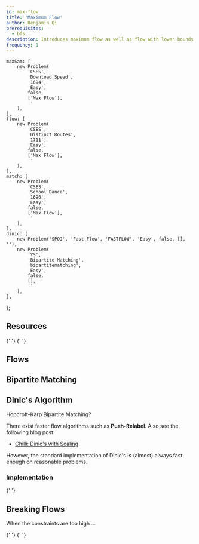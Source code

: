 ```yaml
---
id: max-flow
title: 'Maximum Flow'
author: Benjamin Qi
prerequisites:
  - bfs
description: Introduces maximum flow as well as flow with lower bounds.
frequency: 1
---
```




	maxSam: [
		new Problem(
			'CSES',
			'Download Speed',
			'1694',
			'Easy',
			false,
			['Max Flow'],
			''
		),
	],
	flow: [
		new Problem(
			'CSES',
			'Distinct Routes',
			'1711',
			'Easy',
			false,
			['Max Flow'],
			''
		),
	],
	match: [
		new Problem(
			'CSES',
			'School Dance',
			'1696',
			'Easy',
			false,
			['Max Flow'],
			''
		),
	],
	dinic: [
		new Problem('SPOJ', 'Fast Flow', 'FASTFLOW', 'Easy', false, [], ''),
		new Problem(
			'YS',
			'Bipartite Matching',
			'bipartitematching',
			'Easy',
			false,
			[],
			''
		),
	],
};

<Problems problems={problems.maxSam} />

## Resources

<Resources>
	<Resource
		source="CPC"
		title="10 - Network Flow"
		url="10_graphs_3_network_flow"
	>
		{' '}
	</Resource>
	<Resource source="CPH" title="20 - Flows & Cuts">
		{' '}
	</Resource>
	<Resource
		source="CP2"
		title="4.6, 4.7.4 - Max Flow, Bipartite Graphs"
	></Resource>
</Resources>

## Flows

<Problems problems={problems.flow} />

## Bipartite Matching

<Problems problems={problems.match} />

## Dinic's Algorithm

<Problems problems={problems.dinic} />

Hopcroft-Karp Bipartite Matching?

<Optional title="Faster Flow">

There exist faster flow algorithms such as **Push-Relabel**. Also see the following blog post:

- [Chilli: Dinic's with Scaling](https://codeforces.com/blog/entry/66006)

However, the standard implementation of Dinic's is (almost) always fast enough on reasonable problems.

</Optional>

### Implementation

<Resources>
	<Resource
		source="Benq"
		url="https://github.com/bqi343/USACO/blob/master/Implementations/content/graphs%20(12)/Flows%20(12.3)/Dinic.h"
		title="Dinic"
	>
		{' '}
	</Resource>
</Resources>

## Breaking Flows

When the constraints are too high ...

<Resources>
	<Resource
		source="CF"
		url="https://codeforces.com/blog/entry/80627"
		title="maroonrk - TL Issue on CF 659 Div 1 F"
		starred
	>
		{' '}
	</Resource>
	<Resource
		source="CF"
		url="https://codeforces.com/blog/entry/52714?#comment-668566"
		title="Actual Complexity of Max Flow?"
		starred
	>
		{' '}
	</Resource>
</Resources>
